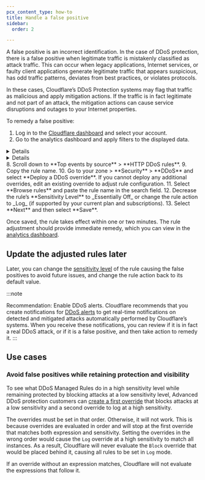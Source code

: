 ```yaml
---
pcx_content_type: how-to
title: Handle a false positive
sidebar:
  order: 2

---
```



A false positive is an incorrect identification. In the case of DDoS protection, there is a false positive when legitimate traffic is mistakenly classified as attack traffic. This can occur when legacy applications, Internet services, or faulty client applications generate legitimate traffic that appears suspicious, has odd traffic patterns, deviates from best practices, or violates protocols.

In these cases, Cloudflare’s DDoS Protection systems may flag that traffic as malicious and apply mitigation actions. If the traffic is in fact legitimate and not part of an attack, the mitigation actions can cause service disruptions and outages to your Internet properties.

To remedy a false positive:

1. Log in to the [Cloudflare dashboard](https://dash.cloudflare.com) and select your account.
2. Go to the analytics dashboard and apply filters to the displayed data.
  <Details header="For WAF/CDN customers">
  3. Select the zone that is experiencing DDoS attack false positives.
  4. Go to **Security** > **Events**.
  5. Select **Add filter** and filter by `Service equals HTTP DDoS`.
  </Details>
  <Details header="For Magic Transit and Spectrum customers">
  6. Go to Account Home > **Analytics & Logs** > **Network Analytics**.
  7. Identify the legitimate traffic that is causing the false positives. Use the Attack ID number included in the DDoS alert (if you received one), or apply dashboard filters such as destination IP address and port.
  </Details>
8. Scroll down to **Top events by source** > **HTTP DDoS rules**.
9. Copy the rule name.
10. Go to your zone > **Security** > **DDoS** and select **Deploy a DDoS override**. If you cannot deploy any additional overrides, edit an existing override to adjust rule configuration.
11. Select **Browse rules** and paste the rule name in the search field.
12. Decrease the rule’s **Sensitivity Level** to _Essentially Off_ or change the rule action to _Log_ (if supported by your current plan and subscriptions).
13. Select **Next** and then select **Save**.

Once saved, the rule takes effect within one or two minutes. The rule adjustment should provide immediate remedy, which you can view in the [analytics dashboard](/ddos-protection/reference/analytics/).

## Update the adjusted rules later

Later, you can change the [sensitivity level](/ddos-protection/managed-rulesets/network/override-parameters/#sensitivity-level) of the rule causing the false positives to avoid future issues, and change the rule action back to its default value.

:::note

Recommendation: Enable DDoS alerts. Cloudflare recommends that you create notifications for [DDoS alerts](/ddos-protection/reference/alerts/) to get real-time notifications on detected and mitigated attacks automatically performed by Cloudflare’s systems. When you receive these notifications, you can review if it is in fact a real DDoS attack, or if it is a false positive, and then take action to remedy it.
:::

## Use cases

### Avoid false positives while retaining protection and visibility

To see what DDoS Managed Rules do in a high sensitivity level while remaining protected by blocking attacks at a low sensitivity level, Advanced DDoS protection customers can [create a first override](/ddos-protection/managed-rulesets/network/configure-dashboard/#create-a-ddos-override) that blocks attacks at a low sensitivity and a second override to log at a high sensitivity.

The overrides must be set in that order. Otherwise, it will not work. This is because overrides are evaluated in order and will stop at the first override that matches both expression and sensitivity. Setting the overrides in the wrong order would cause the `Log` override at a high sensitivity to match all instances. As a result, Cloudflare will never evaluate the `Block` override that would be placed behind it, causing all rules to be set in `Log` mode.

If an override without an expression matches, Cloudflare will not evaluate the expressions that follow it.
